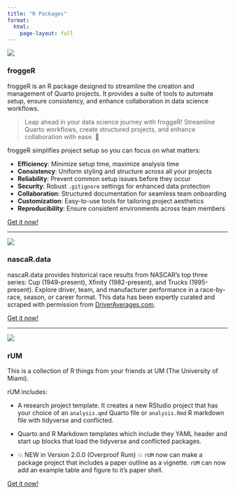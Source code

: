 ```yaml
---
title: "R Packages"
format:
  html: 
    page-layout: full
---
```




::: { .img-text }

::: { .img-group }
[![](../static/images/froggeR-hex.png)](https://kylegrealis.github.io/froggeR/){target="_blank"}
:::

::: { .text-grp }

### froggeR

froggeR is an R package designed to streamline the creation and management of Quarto projects. It provides a suite of tools to automate setup, ensure consistency, and enhance collaboration in data science workflows.

> Leap ahead in your data science journey with froggeR! Streamline Quarto workflows, create structured projects, and enhance collaboration with ease. 🐸

froggeR simplifies project setup so you can focus on what matters:

* **Efficiency**: Minimize setup time, maximize analysis time
* **Consistency**: Uniform styling and structure across all your projects
* **Reliability**: Prevent common setup issues before they occur
* **Security**: Robust `.gitignore` settings for enhanced data protection
* **Collaboration**: Structured documentation for seamless team onboarding
* **Customization**: Easy-to-use tools for tailoring project aesthetics
* **Reproducibility**: Ensure consistent environments across team members

::: { .cntr-btn }
[Get it now!](https://kylegrealis.github.io/froggeR/){target="_blank" .btn}
:::

:::

:::

---

::: { .img-text }

::: { .img-group }
[![](../static/images/nascar-hex.svg)](https://kylegrealis.github.io/nascaR.data/){target="_blank"}
:::

::: { .text-grp }

### nascaR.data

nascaR.data provides historical race results from NASCAR's top three series: Cup (1949-present), Xfinity (1982-present), and Trucks (1995-present). Explore driver, team, and manufacturer performance in a race-by-race, season, or career format. This data has been expertly curated and scraped with permission from [DriverAverages.com](https://driveraverages.com/){target="_blank"}.

::: { .cntr-btn }
[Get it now!](https://kylegrealis.github.io/nascaR.data/){target="_blank" .btn}
:::

:::

:::

---

::: { .img-text }

::: { .img-group }
[![](../static/images/rUM-hex.png)](https://github.com/RaymondBalise/rUM/){target="_blank"}
:::

::: { .text-grp }

### rUM

This is a collection of R things from your friends at UM (The University of Miami).

rUM includes:

+ A research project template.  It creates a new RStudio project that has your choice of an `analysis.qmd` Quarto file or `analysis.Rmd` R markdown file with tidyverse and conflicted.
+ Quarto and R Markdown templates which include they YAML header and start up blocks that load the tidyverse and conflicted packages.

* 💥 NEW in Version 2.0.0 (Overproof Rum) 💥 `rUM` now can make a package project that includes a paper outline as a vignette.  `rUM` can now add an example table and figure to it's paper shell.

::: { .cntr-btn }
[Get it now!](https://github.com/RaymondBalise/rUM/){target="_blank" .btn}
:::

:::

:::
